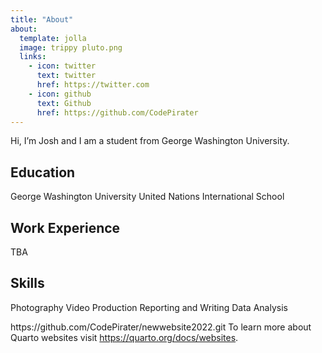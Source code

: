 ```yaml
---
title: "About"
about:
  template: jolla
  image: trippy pluto.png
  links:
    - icon: twitter
      text: twitter
      href: https://twitter.com
    - icon: github
      text: Github
      href: https://github.com/CodePirater
---
```


Hi, I'm Josh and I am a student from George Washington University.

## Education
George Washington University
United Nations International School

## Work Experience
TBA

## Skills
Photography
Video Production
Reporting and Writing
Data Analysis

https://github.com/CodePirater/newwebsite2022.git
To learn more about Quarto websites visit <https://quarto.org/docs/websites>.

